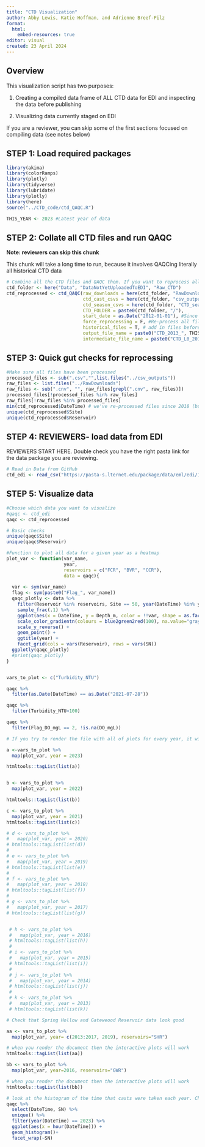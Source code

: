 ```yaml
---
title: "CTD Visualization"
author: Abby Lewis, Katie Hoffman, and Adrienne Breef-Pilz
format:
  html:
    embed-resources: true
editor: visual
created: 23 April 2024
---
```


## Overview

This visualization script has two purposes:

1.  Creating a compiled data frame of ALL CTD data for EDI and inspecting the data before publishing

2.  Visualizing data currently staged on EDI

If you are a reviewer, you can skip some of the first sections focused on compiling data (see notes below)

## STEP 1: Load required packages

```r
library(akima)
library(colorRamps)
library(plotly)
library(tidyverse)
library(lubridate)
library(plotly)
library(here)
source("../CTD_code/ctd_QAQC.R")

THIS_YEAR <- 2023 #Latest year of data
```

## STEP 2: Collate all CTD files and run QAQC

**Note: reviewers can skip this chunk**

This chunk will take a long time to run, because it involves QAQCing literally all historical CTD data

```r
# Combine all the CTD files and QAQC them. If you want to reprocess all the files then set force_reprocessing to T. 
ctd_folder <- here("Data", "DataNotYetUploadedToEDI", "Raw_CTD")
ctd_reprocessed <- ctd_QAQC(raw_downloads = here(ctd_folder, "RawDownloads"),
                            ctd_cast_csvs = here(ctd_folder, "csv_outputs"),
                            ctd_season_csvs = here(ctd_folder, "CTD_season_csvs"),
                            CTD_FOLDER = paste0(ctd_folder, "/"),
                            start_date = as.Date("2012-01-01"), #Since the beginning of the reservoir monitoring program
                            force_reprocessing = F, #Re-process all files
                            historical_files = T, # add in files before we save all casts
                            output_file_name = paste0("CTD_2013_", THIS_YEAR,".csv"),
                            intermediate_file_name = paste0("CTD_L0_2018_", THIS_YEAR,".csv"))

```

## STEP 3: Quick gut checks for reprocessing

```r
#Make sure all files have been processed
processed_files <- sub(".csv","",list.files("../csv_outputs"))
raw_files <- list.files("../RawDownloads")
raw_files <- sub(".cnv", "", raw_files[grepl(".cnv", raw_files)])
processed_files[!processed_files %in% raw_files]
raw_files[!raw_files %in% processed_files]
min(ctd_reprocessed$DateTime) # we've re-processed files since 2018 (but also added historical files above)
unique(ctd_reprocessed$Site)
unique(ctd_reprocessed$Reservoir)
```

## STEP 4: REVIEWERS- load data from EDI

REVIEWERS START HERE. Double check you have the right pasta link for the data package you are reviewing.

```r
# Read in Data from GitHub
ctd_edi <- read_csv("https://pasta-s.lternet.edu/package/data/eml/edi/1113/6/0432a298a90b2b662f26c46071f66b8a")
```

## STEP 5: Visualize data

```r
#Choose which data you want to visualize
#qaqc <- ctd_edi
qaqc <- ctd_reprocessed

# Basic checks
unique(qaqc$Site)
unique(qaqc$Reservoir)

#Function to plot all data for a given year as a heatmap
plot_var <- function(var_name, 
                     year, 
                     reservoirs = c("FCR", "BVR", "CCR"),
                     data = qaqc){
  
  var <- sym(var_name)
  flag <- sym(paste0("Flag_", var_name))
  qaqc_plotly <- data %>%
    filter(Reservoir %in% reservoirs, Site == 50, year(DateTime) %in% year) %>%
    sample_frac(.1) %>%
    ggplot(aes(x = DateTime, y = Depth_m, color = !!var, shape = as.factor(!!flag))) +
    scale_color_gradientn(colours = blue2green2red(100), na.value="gray") +
    scale_y_reverse() +
    geom_point() +
    ggtitle(year) +
    facet_grid(cols = vars(Reservoir), rows = vars(SN))
  ggplotly(qaqc_plotly)
  #print(qaqc_plotly)
}


vars_to_plot <- c("Turbidity_NTU")

qaqc %>%
  filter(as.Date(DateTime) == as.Date("2021-07-28"))

qaqc %>%
  filter(Turbidity_NTU>100)

qaqc %>%
  filter(Flag_DO_mgL == 2, !is.na(DO_mgL))
```

```r

# If you try to render the file with all of plots for every year, it will run out of memory. I have run it in 3 year chunks and run 2016-2013 at one time. You can also just make the plots in the qmd with out rendering them. 

a <-vars_to_plot %>%
  map(plot_var, year = 2023)

htmltools::tagList(list(a))


b <- vars_to_plot %>%
  map(plot_var, year = 2022)

htmltools::tagList(list(b))

c <- vars_to_plot %>%
  map(plot_var, year = 2021)
htmltools::tagList(list(c))

# d <- vars_to_plot %>%
#   map(plot_var, year = 2020)
# htmltools::tagList(list(d))
# 
# e <- vars_to_plot %>%
#   map(plot_var, year = 2019)
# htmltools::tagList(list(e))
# 
# f <- vars_to_plot %>%
#   map(plot_var, year = 2018)
# htmltools::tagList(list(f))
# 
# g <- vars_to_plot %>%
#   map(plot_var, year = 2017)
# htmltools::tagList(list(g))


 # h <- vars_to_plot %>%
 #   map(plot_var, year = 2016)
 # htmltools::tagList(list(h))
 # 
 # i <- vars_to_plot %>%
 #   map(plot_var, year = 2015)
 # htmltools::tagList(list(i))
 # 
 # j <- vars_to_plot %>%
 #   map(plot_var, year = 2014)
 # htmltools::tagList(list(j))
 # 
 # k <- vars_to_plot %>%
 #   map(plot_var, year = 2013)
 # htmltools::tagList(list(k))


```

```r

# Check that Spring Hollow and Gateweood Reservoir data look good

aa <- vars_to_plot %>%
  map(plot_var, year= c(2013:2017, 2019), reservoirs="SHR")

# when you render the document then the interactive plots will work
htmltools::tagList(list(aa))

bb <- vars_to_plot %>%
  map(plot_var, year=2016, reservoirs="GWR")

# when you render the document then the interactive plots will work
htmltools::tagList(list(bb))

```

```r

# look at the histogram of the time that casts were taken each year. Change the year in line 175. 
qaqc %>%
  select(DateTime, SN) %>%
  unique() %>%
  filter(year(DateTime) == 2023) %>%
  ggplot(aes(x = hour(DateTime))) +
  geom_histogram()+
  facet_wrap(~SN)

```
